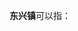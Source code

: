 '''东兴镇'''可以指：
{{PRC admin/disambig|23/01/27/101/000|32/12/82/102/000|45/06/81/100/000|45/12/26/105/000|51/03/21/125/000|51/32/23/207/000}}
{{disambig|cat=三字中国镇名消歧义}}